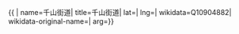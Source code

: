 {{ {{{1|PRC admin/showdata}}}|
name=千山街道|
title=千山街道|
lat=|
lng=|
wikidata=Q10904882|
wikidata-original-name=|
arg={{{arg|}}}}}